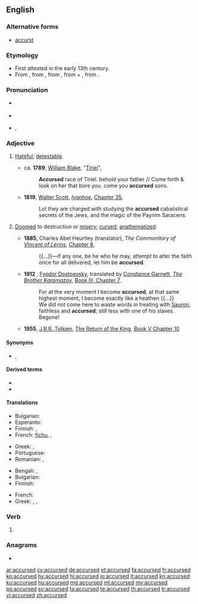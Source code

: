 ==English==
{{was wotd|2008|August|31}}

===Alternative forms===
* {{qualifier|obsolete}} [[accurst]] {{defdate|13<sup>th</sup> C.}}

===Etymology===
* First attested in the early 13th century.
* From {{etyl|enm|en}} {{m|enm|acursed}}, from {{m|enm|acursen||to curse}}, from {{etyl|ang|en}} {{m|ang|ācursian}}, from {{m|ang|ā}} + {{m|ang|cursen}}, from {{m|ang|curs||curse}}.

===Pronunciation===
* {{a|UK}} {{IPA|/əˈkɜː.sɪd/|lang=en}}
* {{a|US}} {{IPA|/əˈkɝ.sɪd/|lang=en}}
* {{audio|en-us-accursed.ogg|Audio (US)|lang=en}}, {{audio|en-us-accursed-2.ogg|Audio (US)|lang=en}}

===Adjective===
{{en-adj}}

# {{lb|en|prenominal}} [[hateful|Hateful]]; [[detestable]].
#* ca. '''1789''', [[w:William Blake|William Blake]], "[[s:Tiriel|Tiriel]]",
#*: '''Accursed''' race of Tiriel. behold your father // Come forth & look on her that bore you. come you '''accursed''' sons.
#* '''1819''', [[w:Walter Scott|Walter Scott]], ''[[w:Ivanhoe|Ivanhoe]]'', [[s:Ivanhoe/Chapter 35|Chapter 35]],
#*: Lo! they are charged with studying the '''accursed''' cabalistical secrets of the Jews, and the magic of the Paynim Saracens.
# {{lb|en|archaic|theology}} [[doomed|Doomed]] to destruction or [[misery]]; [[cursed]]; [[anathematize]]d.
#* '''1885''', Charles Abel Heurtley (translator), ''The Commonitory of [[w:Vincent of Lérins|Vincent of Lérins]]'', [[s:Nicene and Post-Nicene Fathers: Series II/Volume XI/The Commonitory of Vincent of Lerins/Chapter 8|Chapter 8]],
#*: {{...}}—if any one, be he who he may, attempt to alter the faith once for all delivered, let him be '''accursed'''.
#* '''1912'''<!--translation published-->, [[w:Fyodor Dostoevsky|Fyodor Dostoevsky]], translated by [[w:Constance Garnett|Constance Garnett]], ''[[w:The Brother Karamazov|The Brother Karamazov]]'', [[s:The Brothers Karamazov/Book III/Chapter 7|Book III, Chapter 7]],
#*: For at the very moment I become '''accursed''', at that same highest moment, I become exactly like a heathen {{...}}
#*: We did not come here to waste words in treating with [[w:Sauron|Sauron]], faithless and '''accursed'''; still less with one of his slaves. Begone!
#* '''1955''', [[w:J.R.R. Tolkien|J.R.R. Tolkien]], [[w:The Return of the King|The Return of the King]], [[s:The Return of the King/Book V Chapter 10|Book V Chapter 10]]

====Synonyms====
* {{sense|hateful, detestable}} {{l|en|execrable}}, {{l|en|damnable}}

====Derived terms====
* {{l|en|accursedly}}
* {{l|en|accursedness}}

====Translations====
{{trans-top|hateful}}
* Bulgarian: {{t+|bg|проклет}}
* Esperanto: {{t|eo|malbenita}}
* Finnish: {{t+|fi|kirottu}}, {{t|fi|mokoma}}
* French: {{qualifier|also as attributes}} [[fichu]], {{t+|fr|satanée}}, {{t+|fr|détestable}}
{{trans-mid}}
* Greek: {{t+|el|επάρατος|m}}, {{t+|el|καταραμένος|m}}
* Portuguese: {{t+|pt|maldito}}
* Romanian: {{t+|ro|blestemat}}, {{t+|ro|afurisit}}
{{trans-bottom}}

{{trans-top|archaic, theology: cursed}}
* Bengali: {{t|bn|অভিশপ্ত}}, {{t|bn|শাপগ্রস্ত}}
* Bulgarian: {{t+|bg|прокълнат}}
* Finnish: {{t+|fi|kirottu}}
{{trans-mid}}
* French: {{t+|fr|maudit}}
* Greek: {{t+|el|επάρατος|m}}, {{t+|el|καταραμένος|m}}, {{t+|el|επικατάρατος|m}}
{{trans-bottom}}

===Verb===
{{head|en|verb form}}

# {{en-past of|accurse}}

===Anagrams===
* {{l|en|cardecus}}

[[ar:accursed]]
[[cy:accursed]]
[[de:accursed]]
[[et:accursed]]
[[fa:accursed]]
[[fr:accursed]]
[[ko:accursed]]
[[hy:accursed]]
[[hi:accursed]]
[[io:accursed]]
[[it:accursed]]
[[kn:accursed]]
[[ku:accursed]]
[[hu:accursed]]
[[mg:accursed]]
[[ml:accursed]]
[[my:accursed]]
[[ps:accursed]]
[[sv:accursed]]
[[ta:accursed]]
[[te:accursed]]
[[th:accursed]]
[[tr:accursed]]
[[vi:accursed]]
[[zh:accursed]]
